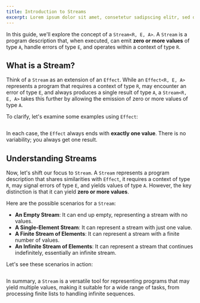 ```yaml
---
title: Introduction to Streams
excerpt: Lorem ipsum dolor sit amet, consetetur sadipscing elitr, sed diam nonumy eirmod tempor invidunt ut labore.
---
```


In this guide, we'll explore the concept of a `Stream<R, E, A>`. A `Stream` is a program description that, when executed, can emit **zero or more values** of type `A`, handle errors of type `E`, and operates within a context of type `R`.

## What is a Stream?

Think of a `Stream` as an extension of an `Effect`. While an `Effect<R, E, A>` represents a program that requires a context of type `R`, may encounter an error of type `E`, and always produces a single result of type `A`, a `Stream<R, E, A>` takes this further by allowing the emission of zero or more values of type `A`.

To clarify, let's examine some examples using `Effect`:

```ts file=<rootDir>/src/streaming/stream/introduction/effects.ts

```

In each case, the `Effect` always ends with **exactly one value**. There is no variability; you always get one result.

## Understanding Streams

Now, let's shift our focus to `Stream`. A `Stream` represents a program description that shares similarities with `Effect`, it requires a context of type `R`, may signal errors of type `E`, and yields values of type `A`. However, the key distinction is that it can yield **zero or more values**.

Here are the possible scenarios for a `Stream`:

- **An Empty Stream**: It can end up empty, representing a stream with no values.
- **A Single-Element Stream**: It can represent a stream with just one value.
- **A Finite Stream of Elements**: It can represent a stream with a finite number of values.
- **An Infinite Stream of Elements**: It can represent a stream that continues indefinitely, essentially an infinite stream.

Let's see these scenarios in action:

```ts file=<rootDir>/src/streaming/stream/introduction/streams.ts

```

In summary, a `Stream` is a versatile tool for representing programs that may yield multiple values, making it suitable for a wide range of tasks, from processing finite lists to handling infinite sequences.

